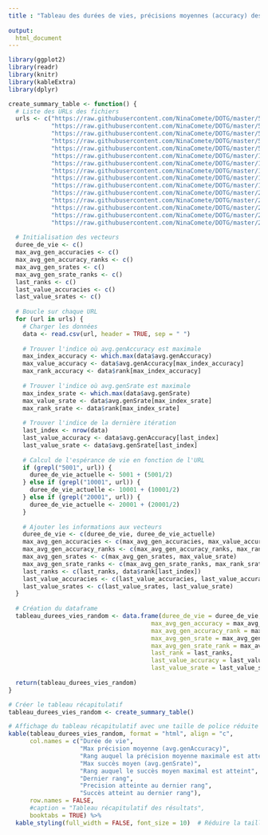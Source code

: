 ```yaml
---
title : "Tableau des durées de vies, précisions moyennes (accuracy) des connaissances et succès moyen des interactions dans les populations d'agents où la transmission est aléatoire (random) et effective (entre générations)"
  
output:
  html_document
---
```


```r

library(ggplot2)
library(readr)
library(knitr)
library(kableExtra)
library(dplyr)

create_summary_table <- function() {
  # Liste des URLs des fichiers
  urls <- c("https://raw.githubusercontent.com/NinaComete/DOTG/master/5001-1-random/average.csv",
            "https://raw.githubusercontent.com/NinaComete/DOTG/master/5001-0.8-random/average.csv",
            "https://raw.githubusercontent.com/NinaComete/DOTG/master/5001-0.6-random/average.csv",
            "https://raw.githubusercontent.com/NinaComete/DOTG/master/5001-0.4-random/average.csv",
            "https://raw.githubusercontent.com/NinaComete/DOTG/master/5001-0.2-random/average.csv",
            "https://raw.githubusercontent.com/NinaComete/DOTG/master/10001-1-random/average.csv",
            "https://raw.githubusercontent.com/NinaComete/DOTG/master/10001-0.8-random/average.csv",
            "https://raw.githubusercontent.com/NinaComete/DOTG/master/10001-0.6-random/average.csv",
            "https://raw.githubusercontent.com/NinaComete/DOTG/master/10001-0.4-random/average.csv",
            "https://raw.githubusercontent.com/NinaComete/DOTG/master/10001-0.2-random/average.csv",
            "https://raw.githubusercontent.com/NinaComete/DOTG/master/20001-1-random/average.csv",
            "https://raw.githubusercontent.com/NinaComete/DOTG/master/20001-0.8-random/average.csv",
            "https://raw.githubusercontent.com/NinaComete/DOTG/master/20001-0.6-random/average.csv",
            "https://raw.githubusercontent.com/NinaComete/DOTG/master/20001-0.4-random/average.csv",
            "https://raw.githubusercontent.com/NinaComete/DOTG/master/20001-0.2-random/average.csv")
  
  # Initialisation des vecteurs
  duree_de_vie <- c()
  max_avg_gen_accuracies <- c()
  max_avg_gen_accuracy_ranks <- c()
  max_avg_gen_srates <- c()
  max_avg_gen_srate_ranks <- c()
  last_ranks <- c()
  last_value_accuracies <- c()
  last_value_srates <- c()
  
  # Boucle sur chaque URL
  for (url in urls) {
    # Charger les données
    data <- read.csv(url, header = TRUE, sep = " ")
    
    # Trouver l'indice où avg.genAccuracy est maximale
    max_index_accuracy <- which.max(data$avg.genAccuracy)
    max_value_accuracy <- data$avg.genAccuracy[max_index_accuracy]
    max_rank_accuracy <- data$rank[max_index_accuracy]
    
    # Trouver l'indice où avg.genSrate est maximale
    max_index_srate <- which.max(data$avg.genSrate)
    max_value_srate <- data$avg.genSrate[max_index_srate]
    max_rank_srate <- data$rank[max_index_srate]
    
    # Trouver l'indice de la dernière itération
    last_index <- nrow(data)
    last_value_accuracy <- data$avg.genAccuracy[last_index]
    last_value_srate <- data$avg.genSrate[last_index]
    
    # Calcul de l'espérance de vie en fonction de l'URL
    if (grepl("5001", url)) {
      duree_de_vie_actuelle <- 5001 + (5001/2)
    } else if (grepl("10001", url)) {
      duree_de_vie_actuelle <- 10001 + (10001/2)
    } else if (grepl("20001", url)) {
      duree_de_vie_actuelle <- 20001 + (20001/2)
    }
    
    # Ajouter les informations aux vecteurs
    duree_de_vie <- c(duree_de_vie, duree_de_vie_actuelle)
    max_avg_gen_accuracies <- c(max_avg_gen_accuracies, max_value_accuracy)
    max_avg_gen_accuracy_ranks <- c(max_avg_gen_accuracy_ranks, max_rank_accuracy)
    max_avg_gen_srates <- c(max_avg_gen_srates, max_value_srate)
    max_avg_gen_srate_ranks <- c(max_avg_gen_srate_ranks, max_rank_srate)
    last_ranks <- c(last_ranks, data$rank[last_index])
    last_value_accuracies <- c(last_value_accuracies, last_value_accuracy)
    last_value_srates <- c(last_value_srates, last_value_srate)
  }
  
  # Création du dataframe
  tableau_durees_vies_random <- data.frame(duree_de_vie = duree_de_vie,
                                        max_avg_gen_accuracy = max_avg_gen_accuracies,
                                        max_avg_gen_accuracy_rank = max_avg_gen_accuracy_ranks,
                                        max_avg_gen_srate = max_avg_gen_srates,
                                        max_avg_gen_srate_rank = max_avg_gen_srate_ranks,
                                        last_rank = last_ranks,
                                        last_value_accuracy = last_value_accuracies,
                                        last_value_srate = last_value_srates)
  
  return(tableau_durees_vies_random)
}

# Créer le tableau récapitulatif
tableau_durees_vies_random <- create_summary_table()

# Affichage du tableau récapitulatif avec une taille de police réduite
kable(tableau_durees_vies_random, format = "html", align = "c", 
      col.names = c("Durée de vie", 
                    "Max précision moyenne (avg.genAccuracy)", 
                    "Rang auquel la précision moyenne maximale est atteinte",
                    "Max succès moyen (avg.genSrate)", 
                    "Rang auquel le succès moyen maximal est atteint",
                    "Dernier rang", 
                    "Precision atteinte au dernier rang", 
                    "Succès atteint au dernier rang"),
      row.names = FALSE, 
      #caption = "Tableau récapitulatif des résultats",
      booktabs = TRUE) %>%
  kable_styling(full_width = FALSE, font_size = 10)  # Réduire la taille de police à 12 points


```

